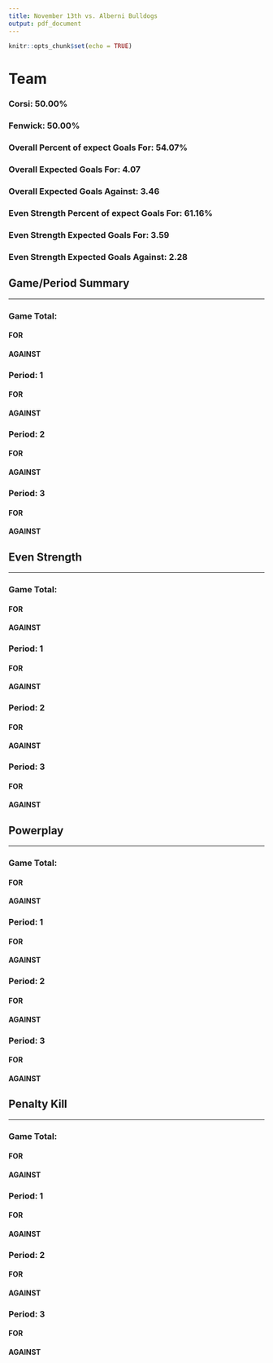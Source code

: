 ```yaml
---
title: November 13th vs. Alberni Bulldogs
output: pdf_document
---
```


```r
knitr::opts_chunk$set(echo = TRUE)
```

# Team  
### Corsi: 50.00%  
### Fenwick: 50.00%  
### Overall Percent of expect Goals For: 54.07%  
### Overall Expected Goals For: 4.07  
### Overall Expected Goals Against: 3.46  
### Even Strength Percent of expect Goals For: 61.16%  
### Even Strength Expected Goals For: 3.59  
### Even Strength Expected Goals Against: 2.28  
## Game/Period Summary  
***
### Game Total:  
#### FOR  
  
\begin{tabular}{ c || c | c | c || c}
& High & Medium & Low & Total\\  
\hline\hline
Goal & 3 & 0 & 1 & 4\\
\hline
On Net & 6 & 11 & 13 & 30\\
\hline
Missed & 3 & 4 & 2 & 9\\
\hline
Blocked & 2 & 4 & 5 & 11\\
\hline\hline
Total & 14 & 19 & 21 & 54  
\end{tabular}
\vspace{5mm}  
#### AGAINST  
  
\begin{tabular}{ c || c | c | c || c}
& High & Medium & Low & Total\\  
\hline\hline
Goal & 4 & 2 & 1 & 7\\
\hline
On Net & 7 & 9 & 14 & 30\\
\hline
Missed & 2 & 4 & 5 & 11\\
\hline
Blocked & 2 & 3 & 5 & 10\\
\hline\hline
Total & 15 & 18 & 25 & 58  
\end{tabular}
  
### Period: 1  
#### FOR  
  
\begin{tabular}{ c || c | c | c || c}
& High & Medium & Low & Total\\  
\hline\hline
Goal & 1 & 0 & 0 & 1\\
\hline
On Net & 2 & 2 & 2 & 6\\
\hline
Missed & 1 & 3 & 0 & 4\\
\hline
Blocked & 1 & 3 & 2 & 6\\
\hline\hline
Total & 5 & 8 & 4 & 17  
\end{tabular}
\vspace{5mm}  
#### AGAINST  
  
\begin{tabular}{ c || c | c | c || c}
& High & Medium & Low & Total\\  
\hline\hline
Goal & 1 & 0 & 0 & 1\\
\hline
On Net & 3 & 2 & 4 & 9\\
\hline
Missed & 2 & 1 & 2 & 5\\
\hline
Blocked & 0 & 1 & 0 & 1\\
\hline\hline
Total & 6 & 4 & 6 & 16  
\end{tabular}
  
### Period: 2  
#### FOR  
  
\begin{tabular}{ c || c | c | c || c}
& High & Medium & Low & Total\\  
\hline\hline
Goal & 2 & 0 & 0 & 2\\
\hline
On Net & 0 & 6 & 7 & 13\\
\hline
Missed & 2 & 0 & 1 & 3\\
\hline
Blocked & 0 & 0 & 2 & 2\\
\hline\hline
Total & 4 & 6 & 10 & 20  
\end{tabular}
\vspace{5mm}  
#### AGAINST  
  
\begin{tabular}{ c || c | c | c || c}
& High & Medium & Low & Total\\  
\hline\hline
Goal & 2 & 1 & 0 & 3\\
\hline
On Net & 4 & 4 & 7 & 15\\
\hline
Missed & 0 & 1 & 2 & 3\\
\hline
Blocked & 0 & 1 & 2 & 3\\
\hline\hline
Total & 6 & 7 & 11 & 24  
\end{tabular}
  
### Period: 3  
#### FOR  
  
\begin{tabular}{ c || c | c | c || c}
& High & Medium & Low & Total\\  
\hline\hline
Goal & 0 & 0 & 1 & 1\\
\hline
On Net & 4 & 3 & 4 & 11\\
\hline
Missed & 0 & 1 & 1 & 2\\
\hline
Blocked & 1 & 1 & 1 & 3\\
\hline\hline
Total & 5 & 5 & 7 & 17  
\end{tabular}
\vspace{5mm}  
#### AGAINST  
  
\begin{tabular}{ c || c | c | c || c}
& High & Medium & Low & Total\\  
\hline\hline
Goal & 1 & 1 & 1 & 3\\
\hline
On Net & 0 & 3 & 3 & 6\\
\hline
Missed & 0 & 2 & 1 & 3\\
\hline
Blocked & 2 & 1 & 3 & 6\\
\hline\hline
Total & 3 & 7 & 8 & 18  
\end{tabular}
  
## Even Strength  
***
### Game Total:  
#### FOR  
  
\begin{tabular}{ c || c | c | c || c}
& High & Medium & Low & Total\\  
\hline\hline
Goal & 3 & 0 & 1 & 4\\
\hline
On Net & 6 & 9 & 13 & 28\\
\hline
Missed & 2 & 2 & 2 & 6\\
\hline
Blocked & 2 & 2 & 4 & 8\\
\hline\hline
Total & 13 & 13 & 20 & 46  
\end{tabular}
\vspace{5mm}  
#### AGAINST  
  
\begin{tabular}{ c || c | c | c || c}
& High & Medium & Low & Total\\  
\hline\hline
Goal & 3 & 2 & 1 & 6\\
\hline
On Net & 3 & 7 & 13 & 23\\
\hline
Missed & 2 & 3 & 4 & 9\\
\hline
Blocked & 1 & 3 & 4 & 8\\
\hline\hline
Total & 9 & 15 & 22 & 46  
\end{tabular}
  
### Period: 1  
#### FOR  
  
\begin{tabular}{ c || c | c | c || c}
& High & Medium & Low & Total\\  
\hline\hline
Goal & 1 & 0 & 0 & 1\\
\hline
On Net & 2 & 1 & 2 & 5\\
\hline
Missed & 0 & 1 & 0 & 1\\
\hline
Blocked & 1 & 1 & 1 & 3\\
\hline\hline
Total & 4 & 3 & 3 & 10  
\end{tabular}
\vspace{5mm}  
#### AGAINST  
  
\begin{tabular}{ c || c | c | c || c}
& High & Medium & Low & Total\\  
\hline\hline
Goal & 0 & 0 & 0 & 0\\
\hline
On Net & 1 & 2 & 4 & 7\\
\hline
Missed & 2 & 1 & 2 & 5\\
\hline
Blocked & 0 & 1 & 0 & 1\\
\hline\hline
Total & 3 & 4 & 6 & 13  
\end{tabular}
  
### Period: 2  
#### FOR  
  
\begin{tabular}{ c || c | c | c || c}
& High & Medium & Low & Total\\  
\hline\hline
Goal & 2 & 0 & 0 & 2\\
\hline
On Net & 0 & 5 & 7 & 12\\
\hline
Missed & 2 & 0 & 1 & 3\\
\hline
Blocked & 0 & 0 & 2 & 2\\
\hline\hline
Total & 4 & 5 & 10 & 19  
\end{tabular}
\vspace{5mm}  
#### AGAINST  
  
\begin{tabular}{ c || c | c | c || c}
& High & Medium & Low & Total\\  
\hline\hline
Goal & 2 & 1 & 0 & 3\\
\hline
On Net & 2 & 4 & 7 & 13\\
\hline
Missed & 0 & 1 & 2 & 3\\
\hline
Blocked & 0 & 1 & 2 & 3\\
\hline\hline
Total & 4 & 7 & 11 & 22  
\end{tabular}
  
### Period: 3  
#### FOR  
  
\begin{tabular}{ c || c | c | c || c}
& High & Medium & Low & Total\\  
\hline\hline
Goal & 0 & 0 & 1 & 1\\
\hline
On Net & 4 & 3 & 4 & 11\\
\hline
Missed & 0 & 1 & 1 & 2\\
\hline
Blocked & 1 & 1 & 1 & 3\\
\hline\hline
Total & 5 & 5 & 7 & 17  
\end{tabular}
\vspace{5mm}  
#### AGAINST  
  
\begin{tabular}{ c || c | c | c || c}
& High & Medium & Low & Total\\  
\hline\hline
Goal & 1 & 1 & 1 & 3\\
\hline
On Net & 0 & 1 & 2 & 3\\
\hline
Missed & 0 & 1 & 0 & 1\\
\hline
Blocked & 1 & 1 & 2 & 4\\
\hline\hline
Total & 2 & 4 & 5 & 11  
\end{tabular}
  
## Powerplay  
***
### Game Total:  
#### FOR  
  
\begin{tabular}{ c || c | c | c || c}
& High & Medium & Low & Total\\  
\hline\hline
Goal & 0 & 0 & 0 & 0\\
\hline
On Net & 0 & 2 & 0 & 2\\
\hline
Missed & 1 & 2 & 0 & 3\\
\hline
Blocked & 0 & 2 & 1 & 3\\
\hline\hline
Total & 1 & 6 & 1 & 8  
\end{tabular}
\vspace{5mm}  
#### AGAINST  
  
\begin{tabular}{ c || c | c | c || c}
& High & Medium & Low & Total\\  
\hline\hline
Goal & 1 & 0 & 0 & 1\\
\hline
On Net & 3 & 0 & 0 & 3\\
\hline
Missed & 0 & 0 & 0 & 0\\
\hline
Blocked & 0 & 0 & 0 & 0\\
\hline\hline
Total & 4 & 0 & 0 & 4  
\end{tabular}
  
### Period: 1  
#### FOR  
  
\begin{tabular}{ c || c | c | c || c}
& High & Medium & Low & Total\\  
\hline\hline
Goal & 0 & 0 & 0 & 0\\
\hline
On Net & 0 & 1 & 0 & 1\\
\hline
Missed & 1 & 2 & 0 & 3\\
\hline
Blocked & 0 & 2 & 1 & 3\\
\hline\hline
Total & 1 & 5 & 1 & 7  
\end{tabular}
\vspace{5mm}  
#### AGAINST  
  
\begin{tabular}{ c || c | c | c || c}
& High & Medium & Low & Total\\  
\hline\hline
Goal & 1 & 0 & 0 & 1\\
\hline
On Net & 2 & 0 & 0 & 2\\
\hline
Missed & 0 & 0 & 0 & 0\\
\hline
Blocked & 0 & 0 & 0 & 0\\
\hline\hline
Total & 3 & 0 & 0 & 3  
\end{tabular}
  
### Period: 2  
#### FOR  
  
\begin{tabular}{ c || c | c | c || c}
& High & Medium & Low & Total\\  
\hline\hline
Goal & 0 & 0 & 0 & 0\\
\hline
On Net & 0 & 1 & 0 & 1\\
\hline
Missed & 0 & 0 & 0 & 0\\
\hline
Blocked & 0 & 0 & 0 & 0\\
\hline\hline
Total & 0 & 1 & 0 & 1  
\end{tabular}
\vspace{5mm}  
#### AGAINST  
  
\begin{tabular}{ c || c | c | c || c}
& High & Medium & Low & Total\\  
\hline\hline
Goal & 0 & 0 & 0 & 0\\
\hline
On Net & 1 & 0 & 0 & 1\\
\hline
Missed & 0 & 0 & 0 & 0\\
\hline
Blocked & 0 & 0 & 0 & 0\\
\hline\hline
Total & 1 & 0 & 0 & 1  
\end{tabular}
  
### Period: 3  
#### FOR  
  
\begin{tabular}{ c || c | c | c || c}
& High & Medium & Low & Total\\  
\hline\hline
Goal & 0 & 0 & 0 & 0\\
\hline
On Net & 0 & 0 & 0 & 0\\
\hline
Missed & 0 & 0 & 0 & 0\\
\hline
Blocked & 0 & 0 & 0 & 0\\
\hline\hline
Total & 0 & 0 & 0 & 0  
\end{tabular}
\vspace{5mm}  
#### AGAINST  
  
\begin{tabular}{ c || c | c | c || c}
& High & Medium & Low & Total\\  
\hline\hline
Goal & 0 & 0 & 0 & 0\\
\hline
On Net & 0 & 0 & 0 & 0\\
\hline
Missed & 0 & 0 & 0 & 0\\
\hline
Blocked & 0 & 0 & 0 & 0\\
\hline\hline
Total & 0 & 0 & 0 & 0  
\end{tabular}
  
## Penalty Kill  
***
### Game Total:  
#### FOR  
  
\begin{tabular}{ c || c | c | c || c}
& High & Medium & Low & Total\\  
\hline\hline
Goal & 0 & 0 & 0 & 0\\
\hline
On Net & 0 & 0 & 0 & 0\\
\hline
Missed & 0 & 0 & 0 & 0\\
\hline
Blocked & 0 & 0 & 0 & 0\\
\hline\hline
Total & 0 & 0 & 0 & 0  
\end{tabular}
\vspace{5mm}  
#### AGAINST  
  
\begin{tabular}{ c || c | c | c || c}
& High & Medium & Low & Total\\  
\hline\hline
Goal & 0 & 0 & 0 & 0\\
\hline
On Net & 1 & 2 & 1 & 4\\
\hline
Missed & 0 & 1 & 1 & 2\\
\hline
Blocked & 1 & 0 & 1 & 2\\
\hline\hline
Total & 2 & 3 & 3 & 8  
\end{tabular}
  
### Period: 1  
#### FOR  
  
\begin{tabular}{ c || c | c | c || c}
& High & Medium & Low & Total\\  
\hline\hline
Goal & 0 & 0 & 0 & 0\\
\hline
On Net & 0 & 0 & 0 & 0\\
\hline
Missed & 0 & 0 & 0 & 0\\
\hline
Blocked & 0 & 0 & 0 & 0\\
\hline\hline
Total & 0 & 0 & 0 & 0  
\end{tabular}
\vspace{5mm}  
#### AGAINST  
  
\begin{tabular}{ c || c | c | c || c}
& High & Medium & Low & Total\\  
\hline\hline
Goal & 0 & 0 & 0 & 0\\
\hline
On Net & 0 & 0 & 0 & 0\\
\hline
Missed & 0 & 0 & 0 & 0\\
\hline
Blocked & 0 & 0 & 0 & 0\\
\hline\hline
Total & 0 & 0 & 0 & 0  
\end{tabular}
  
### Period: 2  
#### FOR  
  
\begin{tabular}{ c || c | c | c || c}
& High & Medium & Low & Total\\  
\hline\hline
Goal & 0 & 0 & 0 & 0\\
\hline
On Net & 0 & 0 & 0 & 0\\
\hline
Missed & 0 & 0 & 0 & 0\\
\hline
Blocked & 0 & 0 & 0 & 0\\
\hline\hline
Total & 0 & 0 & 0 & 0  
\end{tabular}
\vspace{5mm}  
#### AGAINST  
  
\begin{tabular}{ c || c | c | c || c}
& High & Medium & Low & Total\\  
\hline\hline
Goal & 0 & 0 & 0 & 0\\
\hline
On Net & 1 & 0 & 0 & 1\\
\hline
Missed & 0 & 0 & 0 & 0\\
\hline
Blocked & 0 & 0 & 0 & 0\\
\hline\hline
Total & 1 & 0 & 0 & 1  
\end{tabular}
  
### Period: 3  
#### FOR  
  
\begin{tabular}{ c || c | c | c || c}
& High & Medium & Low & Total\\  
\hline\hline
Goal & 0 & 0 & 0 & 0\\
\hline
On Net & 0 & 0 & 0 & 0\\
\hline
Missed & 0 & 0 & 0 & 0\\
\hline
Blocked & 0 & 0 & 0 & 0\\
\hline\hline
Total & 0 & 0 & 0 & 0  
\end{tabular}
\vspace{5mm}  
#### AGAINST  
  
\begin{tabular}{ c || c | c | c || c}
& High & Medium & Low & Total\\  
\hline\hline
Goal & 0 & 0 & 0 & 0\\
\hline
On Net & 0 & 2 & 1 & 3\\
\hline
Missed & 0 & 1 & 1 & 2\\
\hline
Blocked & 1 & 0 & 1 & 2\\
\hline\hline
Total & 1 & 3 & 3 & 7  
\end{tabular}
  
\pagebreak
